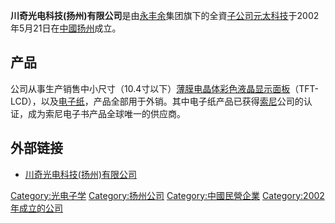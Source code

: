 {{expand|time=2015-02-21T03:20:41+00:00}}
{{refimprove|time=2015-02-21T03:20:41+00:00}}
{{Infobox_Company 
|company_name =  川奇光电科技(扬州)有限公司
|company_name_en = 
|company_type   = 
|company_logo   =  
|foundation     = 2002年5月21日[[中華人民共和國|中國]][[扬州|扬州]]
|market_information = 
|location       = {{CHN}}
|zip_code       =
|telephone_no   = 
|chairman       = 
|industry       = 
|products       = 
|capital        = 
|revenue        = 
|net_income     = 
|num_employees  = 
|parent         = 
|subsid         =
|homepage       = http://www.troyz.com/ 
}}
'''川奇光电科技(扬州)有限公司'''是由[[永丰余|永丰余]]集团旗下的全資[[子公司|子公司]][[元太科技|元太科技]]于2002年5月21日在[[中華人民共和國|中國]][[扬州|扬州]]成立。

==产品==
公司从事生产销售中小尺寸（10.4寸以下）[[TFT-LCD|薄膜电晶体彩色液晶显示面板]]（TFT-LCD），以及[[电子纸|电子纸]]，产品全部用于外销。其中电子纸产品已获得[[索尼|索尼]]公司的认证，成为索尼电子书产品全球唯一的供应商。

==外部链接==
*[http://www.troyz.com/ 川奇光电科技(扬州)有限公司] {{Wayback|url=http://www.troyz.com/ |date=20200219223553 }}

[[Category:光电子学|Category:光电子学]]
[[Category:扬州公司|Category:扬州公司]]
[[Category:中國民營企業|Category:中國民營企業]]
[[Category:2002年成立的公司|Category:2002年成立的公司]]